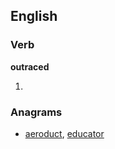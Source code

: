 
==English==

===Verb===
'''outraced'''

# {{past of|[[outrace]]}}

===Anagrams===
* [[aeroduct#English|aeroduct]], [[educator#English|educator]]